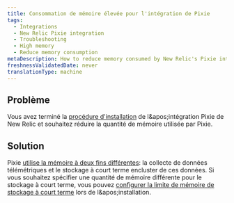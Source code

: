 ```yaml
---
title: Consommation de mémoire élevée pour l'intégration de Pixie
tags:
  - Integrations
  - New Relic Pixie integration
  - Troubleshooting
  - High memory
  - Reduce memory consumption
metaDescription: How to reduce memory consumed by New Relic's Pixie integration.
freshnessValidatedDate: never
translationType: machine
---
```


## Problème

Vous avez terminé la [procédure d'installation](/docs/kubernetes-pixie/auto-telemetry-pixie/install-auto-telemetry-pixie) de l&amp;apos;intégration Pixie de New Relic et souhaitez réduire la quantité de mémoire utilisée par Pixie.

## Solution

Pixie [utilise la mémoire à deux fins différentes](/docs/kubernetes-pixie/auto-telemetry-pixie/advanced-configuration/manage-pixie-memory#memory-usage): la collecte de données télémétriques et le stockage à court terme encluster de ces données. Si vous souhaitez spécifier une quantité de mémoire différente pour le stockage à court terme, vous pouvez [configurer la limite de mémoire de stockage à court terme](/docs/kubernetes-pixie/auto-telemetry-pixie/advanced-configuration/manage-pixie-memory#reduce-data-storage) lors de l&amp;apos;installation.